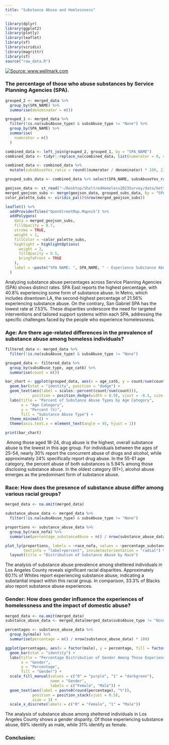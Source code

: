 ```yaml
---
title: "Substance Abuse and Homlessness"
---
```


```r
library(dplyr)
library(ggplot2)
library(plotly)
library(leaflet)
library(sf)
library(viridis)
library(magrittr)
library(sf)
source("raw_data.R")

```

[![Source: www.wellmark.com](images/Substance-Abuse-During-COVID-19.png)](https://www.wellmark.com/blue/healthy-living/the-pandemics-deadly-affect-on-substance-abuse)

### The percentage of those who abuse substances by Service Planning Agencies (SPA).

```r

grouped_2 <- merged_data %>%
  group_by(SPA_NAME) %>%
  summarise(denominator = n())

grouped_1 <- merged_data %>%
  filter(!is.na(subsAbuse_type) & subsAbuse_type != "None") %>%
  group_by(SPA_NAME) %>%
  summarise(
    numerator = n()
  )

combined_data <- left_join(grouped_2, grouped_1, by = "SPA_NAME")
combined_data <- tidyr::replace_na(combined_data, list(numerator = 0, denominator = 0))

combined_data <- combined_data %>%
  mutate(subsAbuseYes_ratio = round((numerator / denominator) * 100, 2))

grouped_subs_data <- combined_data %>% select(SPA_NAME, subsAbuseYes_ratio)

geojson_data <- st_read("~/Desktop/SheltredHomeless2023Survey/data/better.geojson", quiet = TRUE)
merged_geojson_subs <- merge(geojson_data, grouped_subs_data, by = "SPA_NAME", all.x = TRUE)
color_palette_subs <- viridis_pal()(nrow(merged_geojson_subs))

leaflet() %>%
  addProviderTiles("OpenStreetMap.Mapnik") %>%
  addPolygons(
    data = merged_geojson_subs,
    fillOpacity = 0.7,
    stroke = TRUE,
    weight = 1,
    fillColor = ~color_palette_subs,
    highlight = highlightOptions(
      weight = 2,
      fillOpacity = 0.5,
      bringToFront = TRUE
    ),
    label = ~paste("SPA NAME: ", SPA_NAME, " - Experience Substance Abuse (%): ", subsAbuseYes_ratio)
  )

```

Analyzing substance abuse percentages across Service Planning Agencies (SPA) shows distinct rates. SPA East reports the highest percentage, with 40.8% experiencing some form of substance abuse. In Metro, which includes downtown LA, the second-highest percentage of 21.56% experiencing substance abuse. On the contrary, San Gabriel SPA has the lowest rate at 7.53%. These disparities underscore the need for targeted interventions and tailored support systems within each SPA, addressing the specific challenges faced by the people who experience homelessness.

### Age: Are there age-related differences in the prevalence of substance abuse among homeless individuals?

```r

filtered_data <- merged_data %>%
  filter(!is.na(subsAbuse_type) & subsAbuse_type != "None")

grouped_data <- filtered_data %>%
  group_by(subsAbuse_type, age_catb) %>%
  summarise(count = n())

bar_chart <- ggplot(grouped_data, aes(x = age_catb, y = count/sum(count), fill = subsAbuse_type)) +
  geom_bar(stat = "identity", position = "dodge") +
  geom_text(aes(label = scales::percent(count/sum(count))),
            position = position_dodge(width = 0.9), vjust = -0.5, size = 3, hjust = 0.5) +
  labs(title = "Percent of Substance Abuse Types by Age Category",
       x = "Age Category",
       y = "Percent (%)",
       fill = "Substance Abuse Type") +
  theme_minimal() +
  theme(axis.text.x = element_text(angle = 45, hjust = 1))

print(bar_chart)

```

 Among those aged 18-24, drug abuse is the highest, overall substance abuse is the lowest in this age group. For individuals between the ages of 25-54, nearly 30% report the concurrent abuse of drugs and alcohol, while approximately 24% specifically report drug abuse. In the 55-61 age category, the percent abuse of both substances is 5.94% among those disclosing substance abuse. In the oldest category (61+), alcohol abuse emerges as the predominant form of substance abuse.

### Race: How does the presence of substance abuse differ among various racial groups?

```r
merged_data <- na.omit(merged_data)

substance_abuse_data <- merged_data %>%
  filter(!is.na(subsAbuse_type) & subsAbuse_type != "None")

proportions <- substance_abuse_data %>%
  group_by(race_nofa) %>%
  summarise(percentage_substanceAbuse = n() / nrow(substance_abuse_data) * 100)

plot_ly(proportions, labels = ~race_nofa, values = ~percentage_substanceAbuse, type = "pie",
        textinfo = "label+percent", insidetextorientation = "radial") %>%
  layout(title = "Distribution of Substance Abuse by Race")


```

The analysis of substance abuse prevalence among sheltered individuals in Los Angeles County reveals significant racial disparities. Approximately 60.1% of Whites report experiencing substance abuse, indicating a substantial impact within this racial group. In comparison, 33.3% of Blacks also report substance abuse experiences.

### Gender: How does gender influence the experiences of homelessness and the impact of domestic abuse?

```r

merged_data <- na.omit(merged_data)
substance_abuse_data <- merged_data[merged_data$subsAbuse_type != "None", ]

percentages <- substance_abuse_data %>%
  group_by(male) %>%
  summarise(percentage = n() / nrow(substance_abuse_data) * 100)

ggplot(percentages, aes(x = factor(male), y = percentage, fill = factor(male))) +
  geom_bar(stat = "identity") +
  labs(title = "Percentage Distribution of Gender Among Those Experiencing Substance Abuse",
       x = "Gender",
       y = "Percentage",
       fill = "Gender") +
  scale_fill_manual(values = c("0" = "purple", "1" = "darkgreen"),
                    name = "Gender",
                    labels = c("Female", "Male")) +
  geom_text(aes(label = paste0(round(percentage), "%")),
            position = position_stack(vjust = 0.5),
            size = 3) + 
  scale_x_discrete(labels = c("0" = "Female", "1" = "Male")) 
```

The analysis of substance abuse among sheltered individuals in Los Angeles County shows a gender disparity. Of those experiencing substance abuse, 69% identify as male, while 31% identify as female.

### Conclusion:
